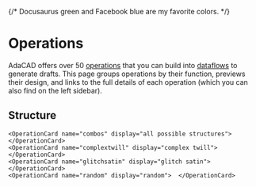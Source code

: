 
{/* <Highlight color="#25c2a0">Docusaurus green</Highlight> and <Highlight color="#1877F2">Facebook blue</Highlight> are my favorite colors. */}




# Operations

AdaCAD offers over 50 [operations](../glossary/operation.md) that you can build into [dataflows](../glossary/dataflow.md) to generate drafts. This page groups operations by their function, previews their design, and links to the full details of each operation (which you can also find on the left sidebar).



## Structure 

    <OperationCard name="combos" display="all possible structures">  </OperationCard>
    <OperationCard name="complextwill" display="complex twill"> </OperationCard>
    <OperationCard name="glitchsatin" display="glitch satin"> </OperationCard>
    <OperationCard name="random" display="random">  </OperationCard>
  
